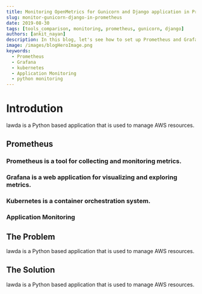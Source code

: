 ```yaml
---
title: Monitoring OpenMetrics for Gunicorn and Django application in Prometheus
slug: monitor-gunicorn-django-in-prometheus
date: 2019-08-30
tags: [tools_comparison, monitoring, prometheus, gunicorn, django]
authors: [ankit_nayan]
description: In this blog, let's see how to set up Prometheus and Grafana in EKS and how to monitor Python based applications using Prometheus.
image: /images/blogHeroImage.png
keywords:
  - Prometheus
  - Grafana
  - kubernetes
  - Application Monitoring
  - python monitoring
---
```


# Introdution
lawda is a Python based application that is used to manage AWS resources.


## Prometheus

### Prometheus is a tool for collecting and monitoring metrics.

### Grafana is a web application for visualizing and exploring metrics.

### Kubernetes is a container orchestration system.

### Application Monitoring

## The Problem

lawda is a Python based application that is used to manage AWS resources.



## The Solution

lawda is a Python based application that is used to manage AWS resources.
